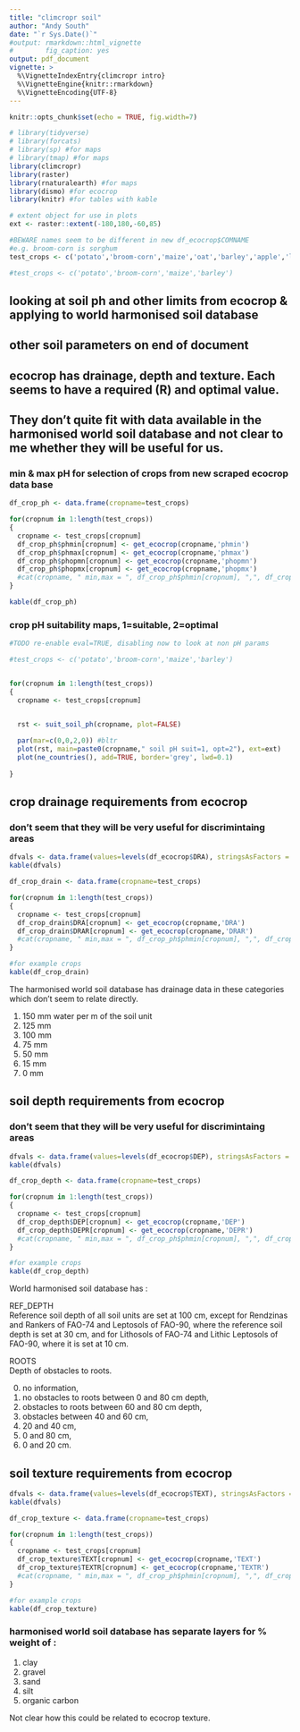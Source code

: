 ```yaml
---
title: "climcropr soil"
author: "Andy South"
date: "`r Sys.Date()`"
#output: rmarkdown::html_vignette
#        fig_caption: yes
output: pdf_document        
vignette: >
  %\VignetteIndexEntry{climcropr intro}
  %\VignetteEngine{knitr::rmarkdown}
  %\VignetteEncoding{UTF-8}
---
```



```r
knitr::opts_chunk$set(echo = TRUE, fig.width=7)

# library(tidyverse)
# library(forcats)
# library(sp) #for maps
# library(tmap) #for maps
library(climcropr)
library(raster)
library(rnaturalearth) #for maps
library(dismo) #for ecocrop
library(knitr) #for tables with kable

# extent object for use in plots
ext <- raster::extent(-180,180,-60,85)

#BEWARE names seem to be different in new df_ecocrop$COMNAME
#e.g. broom-corn is sorghum
test_crops <- c('potato','broom-corn','maize','oat','barley','apple','lentil','groundnut','sugarbeet', "rice","chickpea")

#test_crops <- c('potato','broom-corn','maize','barley')

```

## looking at soil ph and other limits from ecocrop & applying to world harmonised soil database
## other soil parameters on end of document

## ecocrop has drainage, depth and texture. Each seems to have a required (R) and optimal value.
## They don't quite fit with data available in the harmonised world soil database and not clear to me whether they will be useful for us.

### min & max pH for selection of crops from new scraped ecocrop data base
```r

df_crop_ph <- data.frame(cropname=test_crops)

for(cropnum in 1:length(test_crops))
{
  cropname <- test_crops[cropnum]
  df_crop_ph$phmin[cropnum] <- get_ecocrop(cropname,'phmin')
  df_crop_ph$phmax[cropnum] <- get_ecocrop(cropname,'phmax')
  df_crop_ph$phopmn[cropnum] <- get_ecocrop(cropname,'phopmn')
  df_crop_ph$phopmx[cropnum] <- get_ecocrop(cropname,'phopmx')  
  #cat(cropname, " min,max = ", df_crop_ph$phmin[cropnum], ",", df_crop_ph$phmax[cropnum])
}

kable(df_crop_ph)

```

### crop pH suitability maps, 1=suitable, 2=optimal
```r
#TODO re-enable eval=TRUE, disabling now to look at non pH params

#test_crops <- c('potato','broom-corn','maize','barley')


for(cropnum in 1:length(test_crops))
{
  cropname <- test_crops[cropnum]


  rst <- suit_soil_ph(cropname, plot=FALSE)
  
  par(mar=c(0,0,2,0)) #bltr
  plot(rst, main=paste0(cropname," soil pH suit=1, opt=2"), ext=ext)
  plot(ne_countries(), add=TRUE, border='grey', lwd=0.1)
  
}

```

\pagebreak

## crop drainage requirements from ecocrop 
### don't seem that they will be very useful for discrimintaing areas

```r

dfvals <- data.frame(values=levels(df_ecocrop$DRA), stringsAsFactors = FALSE)
kable(dfvals)

df_crop_drain <- data.frame(cropname=test_crops)

for(cropnum in 1:length(test_crops))
{
  cropname <- test_crops[cropnum]
  df_crop_drain$DRA[cropnum] <- get_ecocrop(cropname,'DRA')
  df_crop_drain$DRAR[cropnum] <- get_ecocrop(cropname,'DRAR')
  #cat(cropname, " min,max = ", df_crop_ph$phmin[cropnum], ",", df_crop_ph$phmax[cropnum])
}

#for example crops
kable(df_crop_drain)

```


The harmonised world soil database has drainage data in these categories which don't seem to relate directly.

1. 150 mm water per m of the soil unit
2. 125 mm
3. 100 mm 
4. 75 mm 
5. 50 mm 
6. 15 mm 
7. 0 mm


\pagebreak

## soil depth requirements from ecocrop 
### don't seem that they will be very useful for discrimintaing areas

```r

dfvals <- data.frame(values=levels(df_ecocrop$DEP), stringsAsFactors = FALSE)
kable(dfvals)

df_crop_depth <- data.frame(cropname=test_crops)

for(cropnum in 1:length(test_crops))
{
  cropname <- test_crops[cropnum]
  df_crop_depth$DEP[cropnum] <- get_ecocrop(cropname,'DEP')
  df_crop_depth$DEPR[cropnum] <- get_ecocrop(cropname,'DEPR')
  #cat(cropname, " min,max = ", df_crop_ph$phmin[cropnum], ",", df_crop_ph$phmax[cropnum])
}

#for example crops
kable(df_crop_depth)

```

World harmonised soil database has :

REF_DEPTH	   
Reference soil depth of all soil units are set at 100 cm, except for Rendzinas and Rankers of FAO-74 and Leptosols of FAO-90, where the reference soil depth is set at 30 cm, and for Lithosols of FAO-74 and Lithic Leptosols of FAO-90, where it is set at 10 cm.

ROOTS	    
Depth of obstacles to roots.	

0.  no information, 
1.  no obstacles to roots between 0 and 80 cm depth, 
2.  obstacles to roots between 60 and 80 cm depth, 
3.  obstacles between 40 and 60 cm, 
4.  20 and 40 cm, 
5.  0 and 80 cm, 
6.  0 and 20 cm.



\pagebreak

## soil texture requirements from ecocrop 

```r

dfvals <- data.frame(values=levels(df_ecocrop$TEXT), stringsAsFactors = FALSE)
kable(dfvals)

df_crop_texture <- data.frame(cropname=test_crops)

for(cropnum in 1:length(test_crops))
{
  cropname <- test_crops[cropnum]
  df_crop_texture$TEXT[cropnum] <- get_ecocrop(cropname,'TEXT')
  df_crop_texture$TEXTR[cropnum] <- get_ecocrop(cropname,'TEXTR')
  #cat(cropname, " min,max = ", df_crop_ph$phmin[cropnum], ",", df_crop_ph$phmax[cropnum])
}

#for example crops
kable(df_crop_texture)

```

### harmonised world soil database has separate layers for % weight of :

1. clay
2. gravel
3. sand
4. silt 
5. organic carbon

Not clear how this could be related to ecocrop texture.
